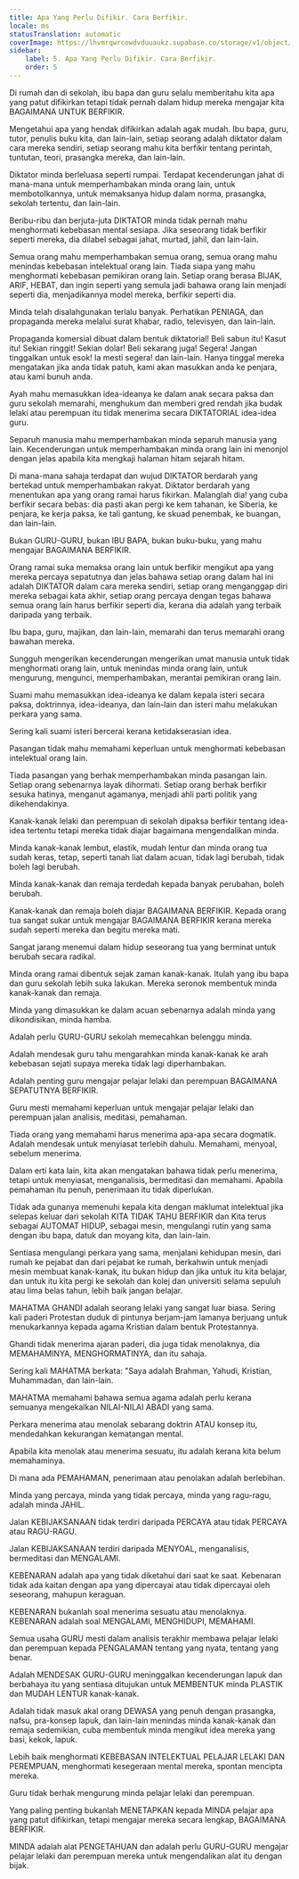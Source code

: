 ```yaml
---
title: Apa Yang Perlu Difikir. Cara Berfikir.
locale: ms
statusTranslation: automatic
coverImage: https://lhvmrqwrcowdvduuaukz.supabase.co/storage/v1/object/public/strapi-uploads/small_cover-educacion-fundamental.webp-2d51a7828a2b1309555be27f7e2a61a0.webp
sidebar:
    label: 5. Apa Yang Perlu Difikir. Cara Berfikir.
    order: 5
---
```

Di rumah dan di sekolah, ibu bapa dan guru selalu memberitahu kita apa yang patut difikirkan tetapi tidak pernah dalam hidup mereka mengajar kita BAGAIMANA UNTUK BERFIKIR.

Mengetahui apa yang hendak difikirkan adalah agak mudah. Ibu bapa, guru, tutor, penulis buku kita, dan lain-lain, setiap seorang adalah diktator dalam cara mereka sendiri, setiap seorang mahu kita berfikir tentang perintah, tuntutan, teori, prasangka mereka, dan lain-lain.

Diktator minda berleluasa seperti rumpai. Terdapat kecenderungan jahat di mana-mana untuk memperhambakan minda orang lain, untuk membotolkannya, untuk memaksanya hidup dalam norma, prasangka, sekolah tertentu, dan lain-lain.

Beribu-ribu dan berjuta-juta DIKTATOR minda tidak pernah mahu menghormati kebebasan mental sesiapa. Jika seseorang tidak berfikir seperti mereka, dia dilabel sebagai jahat, murtad, jahil, dan lain-lain.

Semua orang mahu memperhambakan semua orang, semua orang mahu menindas kebebasan intelektual orang lain. Tiada siapa yang mahu menghormati kebebasan pemikiran orang lain. Setiap orang berasa BIJAK, ARIF, HEBAT, dan ingin seperti yang semula jadi bahawa orang lain menjadi seperti dia, menjadikannya model mereka, berfikir seperti dia.

Minda telah disalahgunakan terlalu banyak. Perhatikan PENIAGA, dan propaganda mereka melalui surat khabar, radio, televisyen, dan lain-lain.

Propaganda komersial dibuat dalam bentuk diktatorial! Beli sabun itu! Kasut itu! Sekian ringgit! Sekian dolar! Beli sekarang juga! Segera! Jangan tinggalkan untuk esok! Ia mesti segera! dan lain-lain. Hanya tinggal mereka mengatakan jika anda tidak patuh, kami akan masukkan anda ke penjara, atau kami bunuh anda.

Ayah mahu memasukkan idea-ideanya ke dalam anak secara paksa dan guru sekolah memarahi, menghukum dan memberi gred rendah jika budak lelaki atau perempuan itu tidak menerima secara DIKTATORIAL idea-idea guru.

Separuh manusia mahu memperhambakan minda separuh manusia yang lain. Kecenderungan untuk memperhambakan minda orang lain ini menonjol dengan jelas apabila kita mengkaji halaman hitam sejarah hitam.

Di mana-mana sahaja terdapat dan wujud DIKTATOR berdarah yang bertekad untuk memperhambakan rakyat. Diktator berdarah yang menentukan apa yang orang ramai harus fikirkan. Malanglah dia! yang cuba berfikir secara bebas: dia pasti akan pergi ke kem tahanan, ke Siberia, ke penjara, ke kerja paksa, ke tali gantung, ke skuad penembak, ke buangan, dan lain-lain.

Bukan GURU-GURU, bukan IBU BAPA, bukan buku-buku, yang mahu mengajar BAGAIMANA BERFIKIR.

Orang ramai suka memaksa orang lain untuk berfikir mengikut apa yang mereka percaya sepatutnya dan jelas bahawa setiap orang dalam hal ini adalah DIKTATOR dalam cara mereka sendiri, setiap orang menganggap diri mereka sebagai kata akhir, setiap orang percaya dengan tegas bahawa semua orang lain harus berfikir seperti dia, kerana dia adalah yang terbaik daripada yang terbaik.

Ibu bapa, guru, majikan, dan lain-lain, memarahi dan terus memarahi orang bawahan mereka.

Sungguh mengerikan kecenderungan mengerikan umat manusia untuk tidak menghormati orang lain, untuk menindas minda orang lain, untuk mengurung, mengunci, memperhambakan, merantai pemikiran orang lain.

Suami mahu memasukkan idea-ideanya ke dalam kepala isteri secara paksa, doktrinnya, idea-ideanya, dan lain-lain dan isteri mahu melakukan perkara yang sama.

Sering kali suami isteri bercerai kerana ketidakserasian idea.

Pasangan tidak mahu memahami keperluan untuk menghormati kebebasan intelektual orang lain.

Tiada pasangan yang berhak memperhambakan minda pasangan lain. Setiap orang sebenarnya layak dihormati. Setiap orang berhak berfikir sesuka hatinya, menganut agamanya, menjadi ahli parti politik yang dikehendakinya.

Kanak-kanak lelaki dan perempuan di sekolah dipaksa berfikir tentang idea-idea tertentu tetapi mereka tidak diajar bagaimana mengendalikan minda.

Minda kanak-kanak lembut, elastik, mudah lentur dan minda orang tua sudah keras, tetap, seperti tanah liat dalam acuan, tidak lagi berubah, tidak boleh lagi berubah.

Minda kanak-kanak dan remaja terdedah kepada banyak perubahan, boleh berubah.

Kanak-kanak dan remaja boleh diajar BAGAIMANA BERFIKIR. Kepada orang tua sangat sukar untuk mengajar BAGAIMANA BERFIKIR kerana mereka sudah seperti mereka dan begitu mereka mati.

Sangat jarang menemui dalam hidup seseorang tua yang berminat untuk berubah secara radikal.

Minda orang ramai dibentuk sejak zaman kanak-kanak. Itulah yang ibu bapa dan guru sekolah lebih suka lakukan. Mereka seronok membentuk minda kanak-kanak dan remaja.

Minda yang dimasukkan ke dalam acuan sebenarnya adalah minda yang dikondisikan, minda hamba.

Adalah perlu GURU-GURU sekolah memecahkan belenggu minda.

Adalah mendesak guru tahu mengarahkan minda kanak-kanak ke arah kebebasan sejati supaya mereka tidak lagi diperhambakan.

Adalah penting guru mengajar pelajar lelaki dan perempuan BAGAIMANA SEPATUTNYA BERFIKIR.

Guru mesti memahami keperluan untuk mengajar pelajar lelaki dan perempuan jalan analisis, meditasi, pemahaman.

Tiada orang yang memahami harus menerima apa-apa secara dogmatik. Adalah mendesak untuk menyiasat terlebih dahulu. Memahami, menyoal, sebelum menerima.

Dalam erti kata lain, kita akan mengatakan bahawa tidak perlu menerima, tetapi untuk menyiasat, menganalisis, bermeditasi dan memahami. Apabila pemahaman itu penuh, penerimaan itu tidak diperlukan.

Tidak ada gunanya memenuhi kepala kita dengan maklumat intelektual jika selepas keluar dari sekolah KITA TIDAK TAHU BERFIKIR dan Kita terus sebagai AUTOMAT HIDUP, sebagai mesin, mengulangi rutin yang sama dengan ibu bapa, datuk dan moyang kita, dan lain-lain.

Sentiasa mengulangi perkara yang sama, menjalani kehidupan mesin, dari rumah ke pejabat dan dari pejabat ke rumah, berkahwin untuk menjadi mesin membuat kanak-kanak, itu bukan hidup dan jika untuk itu kita belajar, dan untuk itu kita pergi ke sekolah dan kolej dan universiti selama sepuluh atau lima belas tahun, lebih baik jangan belajar.

MAHATMA GHANDI adalah seorang lelaki yang sangat luar biasa. Sering kali paderi Protestan duduk di pintunya berjam-jam lamanya berjuang untuk menukarkannya kepada agama Kristian dalam bentuk Protestannya.

Ghandi tidak menerima ajaran paderi, dia juga tidak menolaknya, dia MEMAHAMINYA, MENGHORMATINYA, dan itu sahaja.

Sering kali MAHATMA berkata: "Saya adalah Brahman, Yahudi, Kristian, Muhammadan, dan lain-lain.

MAHATMA memahami bahawa semua agama adalah perlu kerana semuanya mengekalkan NILAI-NILAI ABADI yang sama.

Perkara menerima atau menolak sebarang doktrin ATAU konsep itu, mendedahkan kekurangan kematangan mental.

Apabila kita menolak atau menerima sesuatu, itu adalah kerana kita belum memahaminya.

Di mana ada PEMAHAMAN, penerimaan atau penolakan adalah berlebihan.

Minda yang percaya, minda yang tidak percaya, minda yang ragu-ragu, adalah minda JAHIL.

Jalan KEBIJAKSANAAN tidak terdiri daripada PERCAYA atau tidak PERCAYA atau RAGU-RAGU.

Jalan KEBIJAKSANAAN terdiri daripada MENYOAL, menganalisis, bermeditasi dan MENGALAMI.

KEBENARAN adalah apa yang tidak diketahui dari saat ke saat. Kebenaran tidak ada kaitan dengan apa yang dipercayai atau tidak dipercayai oleh seseorang, mahupun keraguan.

KEBENARAN bukanlah soal menerima sesuatu atau menolaknya. KEBENARAN adalah soal MENGALAMI, MENGHIDUPI, MEMAHAMI.

Semua usaha GURU mesti dalam analisis terakhir membawa pelajar lelaki dan perempuan kepada PENGALAMAN tentang yang nyata, tentang yang benar.

Adalah MENDESAK GURU-GURU meninggalkan kecenderungan lapuk dan berbahaya itu yang sentiasa ditujukan untuk MEMBENTUK minda PLASTIK dan MUDAH LENTUR kanak-kanak.

Adalah tidak masuk akal orang DEWASA yang penuh dengan prasangka, nafsu, pra-konsep lapuk, dan lain-lain menindas minda kanak-kanak dan remaja sedemikian, cuba membentuk minda mengikut idea mereka yang basi, kekok, lapuk.

Lebih baik menghormati KEBEBASAN INTELEKTUAL PELAJAR LELAKI DAN PEREMPUAN, menghormati kesegeraan mental mereka, spontan mencipta mereka.

Guru tidak berhak mengurung minda pelajar lelaki dan perempuan.

Yang paling penting bukanlah MENETAPKAN kepada MINDA pelajar apa yang patut difikirkan, tetapi mengajar mereka secara lengkap, BAGAIMANA BERFIKIR.

MINDA adalah alat PENGETAHUAN dan adalah perlu GURU-GURU mengajar pelajar lelaki dan perempuan mereka untuk mengendalikan alat itu dengan bijak.


